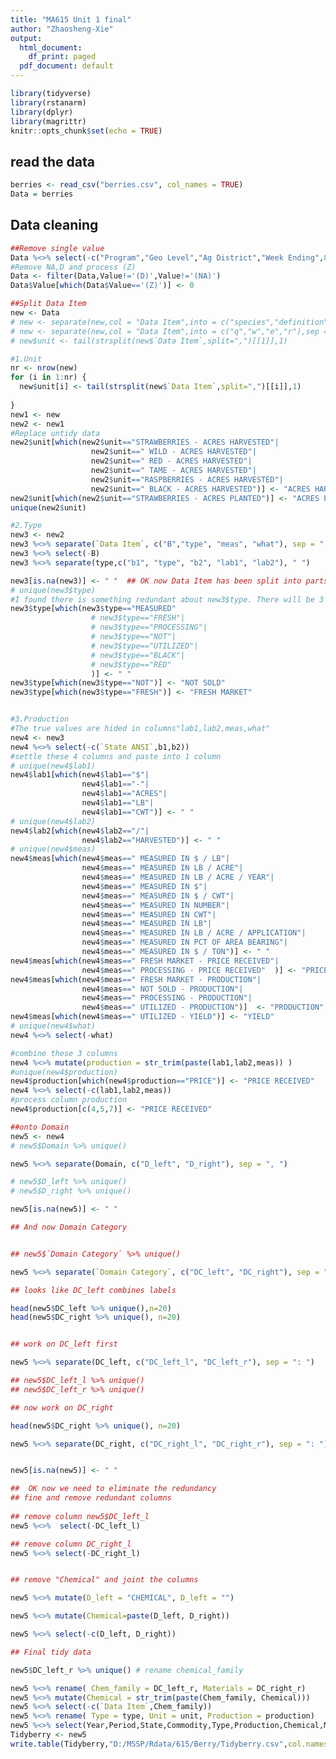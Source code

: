 ```yaml
---
title: "MA615 Unit 1 final"
author: "Zhaosheng-Xie"
output:
  html_document:
    df_print: paged
  pdf_document: default
---
```


```r
library(tidyverse)
library(rstanarm)
library(dplyr)
library(magrittr)
knitr::opts_chunk$set(echo = TRUE)
```

## read the data
```r
berries <- read_csv("berries.csv", col_names = TRUE)
Data = berries
```
## Data cleaning
```r
##Remove single value
Data %<>% select(-c("Program","Geo Level","Ag District","Week Ending",8:15,21))
#Remove NA,D and process (Z)
Data <- filter(Data,Value!='(D)',Value!='(NA)')
Data$Value[which(Data$Value=='(Z)')] <- 0

```
```r
##Split Data Item 
new <- Data
# new <- separate(new,col = "Data Item",into = c("species","definition","unit"),sep = ",",remove = TRUE)
# new <- separate(new,col = "Data Item",into = c("q","w","e","r"),sep = ",",remove = TRUE)
# new$unit <- tail(strsplit(new$`Data Item`,split=",")[[1]],1) 

```


```r
#1.Unit
nr <- nrow(new)
for (i in 1:nr) {
  new$unit[i] <- tail(strsplit(new$`Data Item`,split=",")[[i]],1)
  
}
new1 <- new
new2 <- new1
#Replace untidy data 
new2$unit[which(new2$unit=="STRAWBERRIES - ACRES HARVESTED"|
                  new2$unit==" WILD - ACRES HARVESTED"|
                  new2$unit==" RED - ACRES HARVESTED"|
                  new2$unit==" TAME - ACRES HARVESTED"|
                  new2$unit=="RASPBERRIES - ACRES HARVESTED"|
                  new2$unit==" BLACK - ACRES HARVESTED")] <- "ACRES HARVESTED"
new2$unit[which(new2$unit=="STRAWBERRIES - ACRES PLANTED")] <- "ACRES PLANTED"
unique(new2$unit)


```

```r
#2.Type
new3 <- new2
new3 %<>% separate(`Data Item`, c("B","type", "meas", "what"), sep = ",",remove = FALSE) 
new3 %<>% select(-B)
new3 %<>% separate(type,c("b1", "type", "b2", "lab1", "lab2"), " ")

new3[is.na(new3)] <- " "  ## OK now Data Item has been split into parts
# unique(new3$type)
#I found there is something redundant about new3$type. There will be 3 types in the final data: tame, wild and bearing. So I remove others.
new3$type[which(new3$type=="MEASURED"
                  # new3$type=="FRESH"|
                  # new3$type=="PROCESSING"|
                  # new3$type=="NOT"|
                  # new3$type=="UTILIZED"|
                  # new3$type=="BLACK"|
                  # new3$type=="RED"
                  )] <- " "
new3$type[which(new3$type=="NOT")] <- "NOT SOLD"
new3$type[which(new3$type=="FRESH")] <- "FRESH MARKET"



```

```r
#3.Production
#The true values are hided in columns"lab1,lab2,meas,what"
new4 <- new3
new4 %<>% select(-c(`State ANSI`,b1,b2))
#settle these 4 columns and paste into 1 column
# unique(new4$lab1)
new4$lab1[which(new4$lab1=="$"|
                new4$lab1=="-"|
                new4$lab1=="ACRES"|
                new4$lab1=="LB"|
                new4$lab1=="CWT")] <- " "
# unique(new4$lab2)
new4$lab2[which(new4$lab2=="/"|
                new4$lab2=="HARVESTED")] <- " "
# unique(new4$meas)
new4$meas[which(new4$meas==" MEASURED IN $ / LB"|
                new4$meas==" MEASURED IN LB / ACRE"|
                new4$meas==" MEASURED IN LB / ACRE / YEAR"|
                new4$meas==" MEASURED IN $"|
                new4$meas==" MEASURED IN $ / CWT"|
                new4$meas==" MEASURED IN NUMBER"|
                new4$meas==" MEASURED IN CWT"|
                new4$meas==" MEASURED IN LB"|
                new4$meas==" MEASURED IN LB / ACRE / APPLICATION"|
                new4$meas==" MEASURED IN PCT OF AREA BEARING"|
                new4$meas==" MEASURED IN $ / TON")] <- " "
new4$meas[which(new4$meas==" FRESH MARKET - PRICE RECEIVED"|
                new4$meas==" PROCESSING - PRICE RECEIVED"  )] <- "PRICE RECEIVED"
new4$meas[which(new4$meas==" FRESH MARKET - PRODUCTION"|
                new4$meas==" NOT SOLD - PRODUCTION"|
                new4$meas==" PROCESSING - PRODUCTION"|
                new4$meas==" UTILIZED - PRODUCTION")]  <- "PRODUCTION"
new4$meas[which(new4$meas==" UTILIZED - YIELD")] <- "YIELD"
# unique(new4$what)
new4 %<>% select(-what)

```


```r
#combine these 3 columns
new4 %<>% mutate(production = str_trim(paste(lab1,lab2,meas)) )
#unique(new4$production)
new4$production[which(new4$production=="PRICE")] <- "PRICE RECEIVED"
new4 %<>% select(-c(lab1,lab2,meas))
#process column production
new4$production[c(4,5,7)] <- "PRICE RECEIVED"


```


```r
##onto Domain
new5 <- new4
# new5$Domain %>% unique()

new5 %<>% separate(Domain, c("D_left", "D_right"), sep = ", ")

# new5$D_left %>% unique()
# new5$D_right %>% unique()

new5[is.na(new5)] <- " "

## And now Domain Category


## new5$`Domain Category` %>% unique()

new5 %<>% separate(`Domain Category`, c("DC_left", "DC_right"), sep = ", ")

## looks like DC_left combines labels

head(new5$DC_left %>% unique(),n=20)
head(new5$DC_right %>% unique(), n=20)


## work on DC_left first

new5 %<>% separate(DC_left, c("DC_left_l", "DC_left_r"), sep = ": ")

## new5$DC_left_l %>% unique()
## new5$DC_left_r %>% unique()

## now work on DC_right

head(new5$DC_right %>% unique(), n=20)

new5 %<>% separate(DC_right, c("DC_right_l", "DC_right_r"), sep = ": ") 


new5[is.na(new5)] <- " "

##  OK now we need to eliminate the redundancy
## fine and remove redundant columns
 
## remove column new5$DC_left_l
new5 %<>%  select(-DC_left_l) 

## remove column DC_right_l
new5 %<>% select(-DC_right_l)


## remove "Chemical" and joint the columns

new5 %<>% mutate(D_left = "CHEMICAL", D_left = "") 

new5 %<>% mutate(Chemical=paste(D_left, D_right)) 

new5 %<>% select(-c(D_left, D_right)) 
```
```r
## Final tidy data 

new5$DC_left_r %>% unique() # rename chemical_family

new5 %<>% rename( Chem_family = DC_left_r, Materials = DC_right_r)
new5 %<>% mutate(Chemical = str_trim(paste(Chem_family, Chemical)))
new5 %<>% select(-c(`Data Item`,Chem_family))
new5 %<>% rename( Type = type, Unit = unit, Production = production)
new5 %<>% select(Year,Period,State,Commodity,Type,Production,Chemical,Materials,Unit,Value)
Tidyberry <- new5
write.table(Tidyberry,"D:/MSSP/Rdata/615/Berry/Tidyberry.csv",col.names = TRUE,sep = ",")

```


